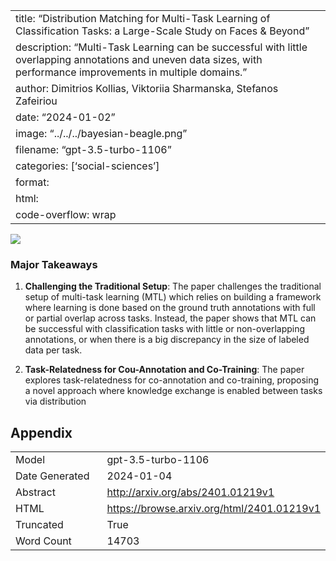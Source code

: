 
---
title: "Distribution Matching for Multi-Task Learning of Classification Tasks: a Large-Scale Study on Faces & Beyond"
description: "Multi-Task Learning can be successful with little overlapping annotations and uneven data sizes, with performance improvements in multiple domains."
author: Dimitrios Kollias, Viktoriia Sharmanska, Stefanos Zafeiriou
date: "2024-01-02"
image: "../../../bayesian-beagle.png"
filename: "gpt-3.5-turbo-1106"
categories: ['social-sciences']
format:
  html:
    code-overflow: wrap
---

![](None)

### Major Takeaways
1. **Challenging the Traditional Setup**: The paper challenges the traditional setup of multi-task learning (MTL) which relies on building a framework where learning is done based on the ground truth annotations with full or partial overlap across tasks. Instead, the paper shows that MTL can be successful with classification tasks with little or non-overlapping annotations, or when there is a big discrepancy in the size of labeled data per task.

2. **Task-Relatedness for Cou-Annotation and Co-Training**: The paper explores task-relatedness for co-annotation and co-training, proposing a novel approach where knowledge exchange is enabled between tasks via distribution

## Appendix

|          |          |
|----------|----------|
| Model     | gpt-3.5-turbo-1106       |
| Date Generated     | 2024-01-04       |
| Abstract | [http://arxiv.org/abs/2401.01219v1](http://arxiv.org/abs/2401.01219v1)        |
| HTML     | [https://browse.arxiv.org/html/2401.01219v1](https://browse.arxiv.org/html/2401.01219v1)       |
| Truncated       | True       |
| Word Count       | 14703       |